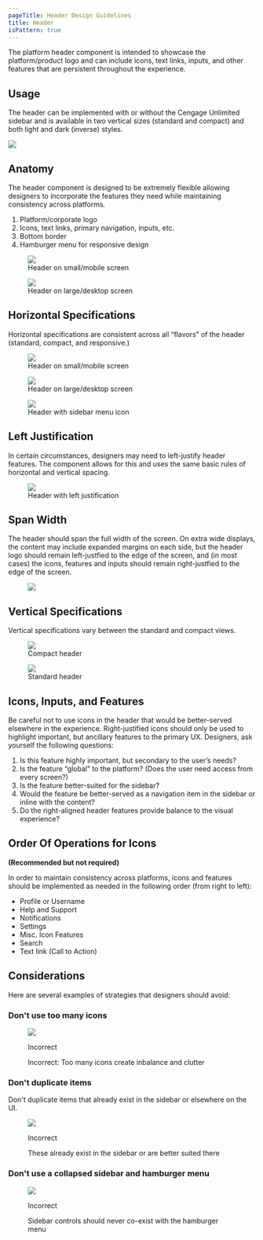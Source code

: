 ```yaml
---
pageTitle: Header Design Guidelines
title: Header
isPattern: true
---
```



<PageContent componentName="header" type="design">

<LeadParagraph>

The platform header component is intended to showcase the platform/product logo and can include icons, text links, inputs, and other features that are persistent throughout the experience.

</LeadParagraph>

## Usage

The header can be implemented with or without the Cengage Unlimited sidebar and is available in two vertical sizes (standard and compact) and both light and dark (inverse) styles.

![ ](../../images/header/standard-header.png)

## Anatomy

The header component is designed to be extremely flexible allowing designers to incorporate the features they need while maintaining consistency across platforms.

1. Platform/corporate logo
1. Icons, text links, primary navigation, inputs, etc.
1. Bottom border
1. Hamburger menu for responsive design

<figure>
  <div class="background">
    <img src="../../images/header/anatomy-standard-responsive.png" alt=" " />
  </div>
  <figcaption>Header on small/mobile screen</figcaption>
</figure>

<figure class="with-background">
  <img src="../../images/header/anatomy-standard.png" alt=" " />
  <figcaption>Header on large/desktop screen</figcaption>
</figure>

## Horizontal Specifications

Horizontal specifications are consistent across all “flavors” of the header (standard, compact, and responsive.)

<figure>
  <img src="../../images/header/h-specs-standard-responsive.png" alt=" " />
  <figcaption>Header on small/mobile screen</figcaption>
</figure>

<figure>
  <img src="../../images/header/h-specs-standard.png" alt=" " />
  <figcaption>Header on large/desktop screen</figcaption>
</figure>

<figure>
  <img src="../../images/header/h-specs-standard-with-sidebar.png" alt=" " />
  <figcaption>Header with sidebar menu icon</figcaption>
</figure>

## Left Justification

In certain circumstances, designers may need to left-justify header features. The component allows for this and uses the same basic rules of horizontal and vertical spacing.

<figure>
  <img src="../../images/header/left-justification.png" alt=" " />
  <figcaption>Header with left justification</figcaption>
</figure>

## Span Width

The header should span the full width of the screen. On extra wide displays, the content may include expanded margins on each side, but the header logo should remain left-justfied to the edge of the screen, and (in most cases) the icons, features and inputs should remain right-justfied to the edge of the screen.

<figure>
  <img src="../../images/header/span-width.png" alt=" " />
</figure>

## Vertical Specifications

Vertical specifications vary between the standard and compact views.

<figure>
  <img src="../../images/header/v-specs-compact.png" alt=" " />
  <figcaption>Compact header</figcaption>
</figure>

<figure>
  <img src="../../images/header/v-specs-standard.png" alt=" " />
  <figcaption>Standard header</figcaption>
</figure>

## Icons, Inputs, and Features

Be careful not to use icons in the header that would be better-served elsewhere in the experience. Right-justified icons should only be used to highlight important, but ancillary features to the primary UX. Designers, ask yourself the following questions:

1. Is this feature highly important, but secondary to the user’s needs?
2. Is the feature “global” to the platform? (Does the user need access from every screen?)
3. Is the feature better-suited for the sidebar?
4. Would the feature be better-served as a navigation item in the sidebar or inline with the content?
5. Do the right-aligned header features provide balance to the visual experience?

## Order Of Operations for Icons

**(Recommended but not required)**

In order to maintain consistency across platforms, icons and features should be implemented as needed in the following order (from right to left):

- Profile or Username
- Help and Support
- Notifications
- Settings
- Misc. Icon Features
- Search
- Text link (Call to Action)

## Considerations

Here are several examples of strategies that designers should avoid:

### Don't use too many icons

<figure>
  <img src="../../images/header/too-many-icons.png" alt=" " />
  <figcaption>
    <p class="title title-incorrect">Incorrect</p>
    <p>Incorrect: Too many icons create inbalance and clutter</p>
  </figcaption>
</figure>

### Don't duplicate items

Don't duplicate items that already exist in the sidebar or elsewhere on the UI.

<figure>
  <img src="../../images/header/duplicate-sidebar.png" alt=" " />
  <figcaption>
    <p class="title title-incorrect">Incorrect</p>
    <p>These already exist in the sidebar or are better suited there</p>
  </figcaption>
</figure>

### Don't use a collapsed sidebar and hamburger menu

<figure>
  <img src="../../images/header/sidebar-and-hamburger.png" alt=" " />
  <figcaption>
    <p class="title title-incorrect">Incorrect</p>
    <p>Sidebar controls should never co-exist with the hamburger menu</p>
  </figcaption>
</figure>

</PageContent>
